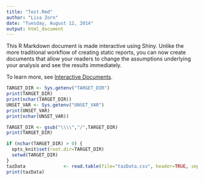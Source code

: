 ```yaml
---
title: "Test.Rmd"
author: "Lisa Zorn"
date: "Tuesday, August 12, 2014"
output: html_document
---
```


This R Markdown document is made interactive using Shiny. Unlike the more traditional workflow of creating static reports, you can now create documents that allow your readers to change the assumptions underlying your analysis and see the results immediately. 

To learn more, see [Interactive Documents](http://rmarkdown.rstudio.com/authoring_shiny.html).

```r
TARGET_DIR <- Sys.getenv("TARGET_DIR")
print(TARGET_DIR)
print(nchar(TARGET_DIR))
UNSET_VAR <- Sys.getenv("UNSET_VAR")
print(UNSET_VAR)
print(nchar(UNSET_VAR))

TARGET_DIR <- gsub("\\\\","/",TARGET_DIR)
print(TARGET_DIR)

if (nchar(TARGET_DIR) > 0) {
  opts_knit$set(root.dir=TARGET_DIR)
  setwd(TARGET_DIR)
}
tazData              <- read.table(file="tazData.csv", header=TRUE, sep=",")
print(tazData)
```
